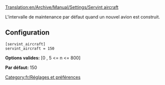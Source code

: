 [[Translation:en/Archive/Manual/Settings/Servint aircraft]]


L'intervalle de maintenance par défaut quand un nouvel avion est construit.

== Configuration ==

<pre>
[servint_aircraft]
servint_aircraft = 150
</pre>

'''Options valides:''' [0 , 5 <= n <= 800]

'''Par défaut:''' 150

[[Category:fr/Réglages et préférences]]